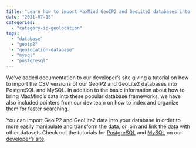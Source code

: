 ```yaml
---
title: "Learn how to import MaxMind GeoIP2 and GeoLite2 databases into PostgreSQL or MySQL"
date: "2021-07-15"
categories: 
  - "category-ip-geolocation"
tags: 
  - "database"
  - "geoip2"
  - "geolocation-database"
  - "mysql"
  - "postgresql"
---
```


We’ve added documentation to our developer’s site giving a tutorial on how to import the CSV versions of our GeoIP2 and GeoLite2 databases into PostgreSQL and MySQL. In addition to the basic information about how to bring MaxMind’s data into these popular database frameworks, we have also included pointers from our dev team on how to index and organize them for faster searching.

You can import GeoIP2 and GeoLite2 data into your database in order to more easily manipulate and transform the data, or join and link the data with other datasets.Check out the tutorials for [PostgreSQL](https://dev.maxmind.com/geoip/importing-databases/postgresql?lang=en) and [MySQL](https://dev.maxmind.com/geoip/importing-databases/mysql?lang=en) on our [developer’s site](https://dev.maxmind.com/geoip/importing-databases?lang=en).
